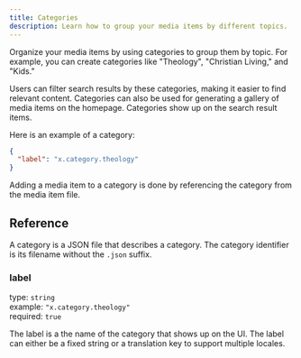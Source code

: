 ```yaml
---
title: Categories
description: Learn how to group your media items by different topics.
---
```



Organize your media items by using categories to group them by topic. For example, you can create categories like "Theology", 
"Christian Living," and "Kids."

Users can filter search results by these categories, making it easier to find relevant content. 
Categories can also be used for generating a gallery of media items on the homepage.
Categories show up on the search result items.

Here is an example of a category:

```json title="src/content/categories/theology.json"
{
  "label": "x.category.theology"
}
```

<Aside>
Adding a media item to a category is done by referencing the category from the media item file.
</Aside>

## Reference

A category is a JSON file that describes a category. The category identifier is its filename without the `.json` suffix. 

### label

type: `string` \
example: `"x.category.theology"` \
required: `true`

The label is a the name of the category that shows up on the UI. The label can either be a fixed string or a translation key 
to support multiple locales.